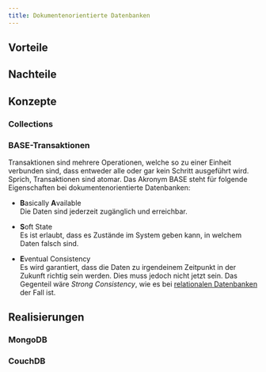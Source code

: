 ```yaml
---
title: Dokumentenorientierte Datenbanken
---
```


## Vorteile

## Nachteile

## Konzepte

### Collections

### BASE-Transaktionen

Transaktionen sind mehrere Operationen, welche so zu einer Einheit verbunden sind, dass entweder alle oder gar kein Schritt ausgeführt wird. Sprich, Transaktionen sind atomar. Das Akronym BASE steht für folgende Eigenschaften bei dokumentenorientierte Datenbanken:

- **B**asically **A**vailable  
  Die Daten sind jederzeit zugänglich und erreichbar.

- **S**oft State  
  Es ist erlaubt, dass es Zustände im System geben kann, in welchem Daten falsch sind.

- **E**ventual Consistency  
  Es wird garantiert, dass die Daten zu irgendeinem Zeitpunkt in der Zukunft richtig sein werden. Dies muss jedoch nicht jetzt sein. Das Gegenteil wäre _Strong Consistency_, wie es bei [relationalen Datenbanken](/de/databases/relational-databases) der Fall ist.

## Realisierungen

### MongoDB

### CouchDB
